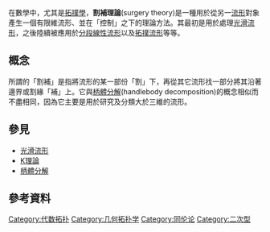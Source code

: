 {{expand|time=2017-01-19T13:39:54+00:00}}
{{unreferenced|time=2017-01-19T13:06:08+00:00}}
在數學中，尤其是[[拓撲學|拓撲學]]，'''割補理論'''(surgery theory)是一種用於從另一[[流形|流形]]對象產生一個有限維流形、並在「控制」之下的理論方法。其最初是用於處理[[光滑流形|光滑流形]]，之後陸續被應用於[[分段線性流形|分段線性流形]]以及[[拓撲流形|拓撲流形]]等等。

==概念==
所謂的「割補」是指將流形的某一部份「割」下，再從其它流形找一部分將其沿著邊界或割緣「補」上。它與[[柄體分解|柄體分解]](handlebody decomposition)的概念相似而不盡相同，因為它主要是用於研究及分類大於三維的流形。

==參見==
*[[光滑流形|光滑流形]]
*[[K理論|K理論]]
*[[柄體分解|柄體分解]]

==參考資料==
{{reflist}}

[[Category:代数拓扑|Category:代数拓扑]]
[[Category:几何拓扑学|Category:几何拓扑学]]
[[Category:同伦论|Category:同伦论]]
[[Category:二次型|Category:二次型]]